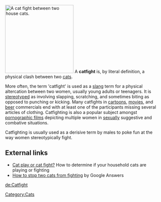 

[[Image:Cat fight.png|right|thumb|222px|A cat fight between two house cats.]]
A '''catfight''' is, by literal definition, a physical clash between two [[cat]]s. 

More often, the term 'catfight' is used as a [[slang]] term for a physical altercation between two women, usually young adults or teenagers.  It is [[stereotype]]d as involving slapping, scratching, and sometimes biting as opposed to punching or kicking.  Many catfights in [[cartoon]]s, [[film|movies]], and [[beer]] commercials end with at least one of the participants missing several articles of clothing.  Catfighting is also a popular subject amongst [[pornographic movie|pornographic films]] depicting multiple women in [[human sexuality|sexually]] suggestive and combative situations.

Catfighting is usually used as a derisive term by males to poke fun at the way women stereotypically fight.

== External links ==
* [http://www.pets.ca/pettips/tips-17.htm Cat play or cat fight?] How to determine if your household cats are playing or fighting
* [http://answers.google.com/answers/threadview?id=117802 How to stop two cats from fighting] by Google Answers

[[Category:Cats]]
[[de:Catfight]]